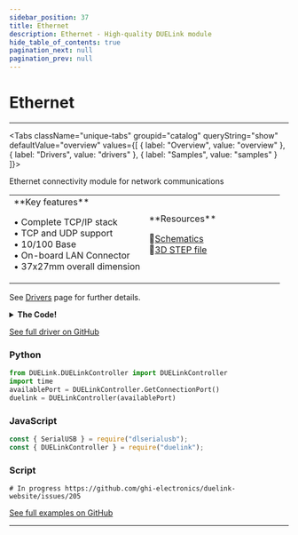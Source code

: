 ```yaml
---
sidebar_position: 37
title: Ethernet
description: Ethernet - High-quality DUELink module
hide_table_of_contents: true
pagination_next: null
pagination_prev: null
---
```



# Ethernet

<ImageSection 
  product="cmethernet-c"
  tagline="High-quality DUELink module"
/>

---

<Tabs className="unique-tabs" groupid="catalog" queryString="show" defaultValue="overview"
  values={[
    {
        label: "Overview",
        value: "overview"
    },
    {
        label: "Drivers",
        value: "drivers"
    },
    {
        label: "Samples",
        value: "samples"
    }
]}>

<TabItem value="overview">

Ethernet connectivity module for network communications

<table><td width='50%'>
**Key features**

• Complete TCP/IP stack<br/>
• TCP and UDP support<br/>
• 10/100 Base<br/>
• On-board LAN Connector<br/>
• 37x27mm overall dimension<br/>

</td><td width='50%'>
**Resources**
 
📄<a href="/sch/gdl-cmethernet-c.pdf" download>Schematics</a><br/>
🔩<a href="/3d/gdl-cmethernet-c.step" download>3D STEP file</a><br/>
</td></table>

</TabItem>

<TabItem value="drivers">

See [Drivers](/docs/engine/drivers) page for further details.

<details>
<summary><strong>The Code!</strong></summary>

**Ethernet Driver**

```batch
##### Ethernet Driver #####

# In progress https://github.com/ghi-electronics/duelink-website/issues/205

####################

```

</details>

[See full driver on GitHub](https://github.com/ghi-electronics/duelink-website/tree/main/static/code/drivers)

</TabItem>

<TabItem value="samples">

### Python

```python
from DUELink.DUELinkController import DUELinkController
import time
availablePort = DUELinkController.GetConnectionPort()
duelink = DUELinkController(availablePort)
```

### JavaScript

```javascript
const { SerialUSB } = require("dlserialusb");
const { DUELinkController } = require("duelink");
```

### Script

```batch
# In progress https://github.com/ghi-electronics/duelink-website/issues/205
```

[See full examples on GitHub](https://github.com/ghi-electronics/duelink-website/tree/main/static/code/samples)

</TabItem>

</Tabs>

---

<OrderSection
    product="DUELink Ethernet"
    partnumber="GDL-CMETHERNET-C"
    price="$0.00"
/>
